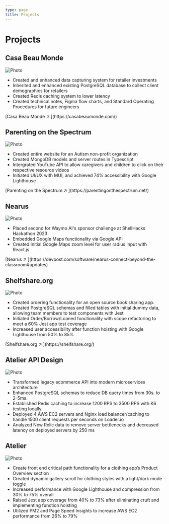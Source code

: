 ```yaml
---
type: page
title: Projects
---
```


# Projects


<h2>Casa Beau Monde</h2>
<Image
  src="/images/cbm.jpg"
  alt="Photo"
  width={300}
  height={300}
  priority
  className="next-image"
  style={{borderRadius: '10px'}}
/>
<ul>
<li>Created and enhanced data capturing system for retailer investments</li>
<li>Inherited and enhanced existing PostgreSQL database to collect client demographics for retailers</li>
<li>Created Redis caching system to lower latency</li>
<li>Created technical notes, Figma flow charts,  and Standard Operating Procedures for future engineers</li>
</ul>
[Casa Beau Monde ↗ ](https://casabeaumonde.com/)

<h2>Parenting on the Spectrum</h2>
<Image
  src="/images/pots.jpg"
  alt="Photo"
  width={1125}
  height={750}
  priority
  className="next-image"
  style={{borderRadius: '10px'}}
/>
<ul>
<li>Created entire website for an Autism non-profit organization</li>
<li>Created MongoDB models and server routes in Typescript</li>
<li>Intergrated YouTube API to allow caregivers and children to click on their respective resource videos</li>
<li>Initiated UI/UX with MUI, and achieved 74% accessibility with Google Lighthouse</li>
</ul>
[Parenting on the Spectrum ↗ ](https://parentingonthespectrum.net/)

<h2>Nearus</h2>
<Image
  src="/images/nearus.jpeg"
  alt="Photo"
  width={1125}
  height={750}
  priority
  className="next-image"
  style={{borderRadius: '10px'}}
/>
<ul>
<li>Placed second for Waymo AI's sponsor challenge at ShellHacks Hackathon 2023</li>
<li>Embedded Google Maps functionality via Google API</li>
<li>Created Initial Google Maps zoom level for user radius input with React.js</li>
</ul>
[Nearus ↗ ](https://devpost.com/software/nearus-connect-beyond-the-classroom#updates)

<h2>Shelfshare.org</h2>
<Image
  src="/images/shelfshare.jpg"
  alt="Photo"
  width={1125}
  height={750}
  priority
  className="next-image"
  style={{borderRadius: '10px'}}
/>
<ul>
<li>Created ordering functionality for an open source book sharing app.</li>
<li>Created PostgreSQL schemas and filled tables with initial dummy data, allowing team members to test components with Jest</li>
<li>Initiated Order/Borrow/Loaned functionality with scope refactoring to meet a 60% Jest app test coverage</li>
<li>Increased user accessibility after function hoisting with Google Lighthouse from 50% to 85%</li>
</ul>
[Shelfshare.org ↗ ](https://shelfshare.org/)

<h2>Atelier API Design</h2>
<Image
  src="/images/SDC.jpg"
  alt="Photo"
  width={1125}
  height={750}
  priority
  className="next-image"
  style={{borderRadius: '10px'}}
/>
<ul>
<li>Transformed legacy ecommerce API into modern microservices architecture</li>
<li>Enhanced PostgreSQL schemas to reduce DB query times from 30s. to 2-5ms.</li>
<li>Established Redis caching to increase 1200 RPS to 3500 RPS with K6 testing locally</li>
<li>Deployed 4 AWS EC2 servers and Nginx load balancer/caching to handle 1500 client requests per
seconds on Loader.io</li>
<li>Analyzed New Relic data to remove server bottlenecks and decreased latency on deployed servers by
250 ms</li>
</ul>

<h2>Atelier</h2>
<Image
  src="/images/FEC.jpg"
  alt="Photo"
  width={1125}
  height={750}
  priority
  className="next-image"
  style={{borderRadius: '10px'}}
/>
<ul>
<li>Create front end critical path functionality for a clothing app’s Product Overview section</li>
<li>Created dynamic gallery scroll for clothing styles with a light/dark mode toggle</li>
<li>Increased performance with Google Lighthouse and compression from 30% to 75% overall</li>
<li>Raised Jest app coverage from 40% to 73% after eliminating cruft and implementing function hoisting</li>
<li>Utilized PM2 and Page Speed Insights to increase AWS EC2 performance from 26% to 79%</li>
</ul>
